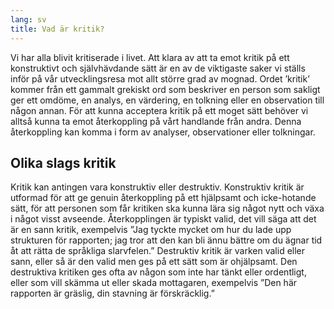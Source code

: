 ```yaml
---
lang: sv
title: Vad är kritik?
---
```


\label{sec-critique}

Vi har alla blivit kritiserade i livet. Att klara av att ta emot kritik
på ett konstruktivt och självhävdande sätt är en av de viktigaste saker
vi ställs inför på vår utvecklingsresa mot allt större grad av mognad.
Ordet ’kritik’ kommer från ett gammalt grekiskt ord som beskriver en
person som sakligt ger ett omdöme, en analys, en värdering, en tolkning
eller en observation till någon annan. För att kunna acceptera kritik på
ett moget sätt behöver vi alltså kunna ta emot återkoppling på vårt
handlande från andra. Denna återkoppling kan komma i form av analyser,
observationer eller tolkningar.

## Olika slags kritik

Kritik kan antingen vara konstruktiv eller destruktiv. Konstruktiv
kritik är utformad för att ge genuin återkoppling på ett hjälpsamt och
icke-hotande sätt, för att personen som får kritiken ska kunna lära sig
något nytt och växa i något visst avseende. Återkopplingen är typiskt
valid, det vill säga att det är en sann kritik, exempelvis ”Jag tyckte
mycket om hur du lade upp strukturen för rapporten; jag tror att den kan bli ännu bättre
om du ägnar tid åt att rätta de språkliga slarvfelen.” Destruktiv kritik är
varken valid eller sann, eller så är den valid men ges på ett sätt som
är ohjälpsamt. Den destruktiva kritiken ges ofta av någon som
inte har tänkt eller ordentligt, eller som vill skämma ut eller skada
mottagaren, exempelvis ”Den här rapporten är gräslig, din stavning är
förskräcklig.”
